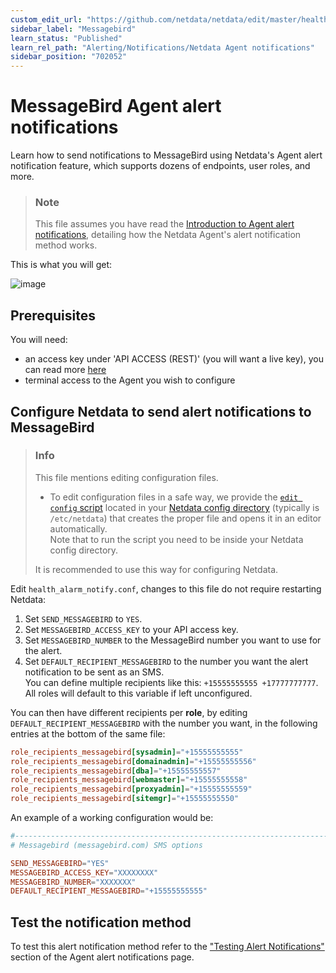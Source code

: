 ```yaml
---
custom_edit_url: "https://github.com/netdata/netdata/edit/master/health/notifications/messagebird/README.md"
sidebar_label: "Messagebird"
learn_status: "Published"
learn_rel_path: "Alerting/Notifications/Netdata Agent notifications"
sidebar_position: "702052"
---
```

# MessageBird Agent alert notifications

Learn how to send notifications to MessageBird using Netdata's Agent alert notification feature, which supports dozens of endpoints, user roles, and more.

> ### Note
>
> This file assumes you have read the [Introduction to Agent alert notifications](/docs/alerting/notifications/netdata-agent-notifications), detailing how the Netdata Agent's alert notification method works.

This is what you will get:

![image](https://user-images.githubusercontent.com/70198089/229841323-6c4b1956-dd91-423e-abaf-2799000f72a8.png)

## Prerequisites

You will need:

- an access key under 'API ACCESS (REST)' (you will want a live key), you can read more [here](https://developers.messagebird.com/quickstarts/sms/test-credits-api-keys/)
- terminal access to the Agent you wish to configure

## Configure Netdata to send alert notifications to MessageBird

> ### Info
>
> This file mentions editing configuration files.  
>
> - To edit configuration files in a safe way, we provide the [`edit config` script](/docs/configuring/configuration#use-edit-config-to-edit-configuration-files) located in your [Netdata config directory](/docs/configuring/configuration#the-netdata-config-directory) (typically is `/etc/netdata`) that creates the proper file and opens it in an editor automatically.  
> Note that to run the script you need to be inside your Netdata config directory.
>
> It is recommended to use this way for configuring Netdata.

Edit `health_alarm_notify.conf`, changes to this file do not require restarting Netdata:

1. Set `SEND_MESSAGEBIRD` to `YES`.
2. Set `MESSAGEBIRD_ACCESS_KEY` to your API access key.
3. Set `MESSAGEBIRD_NUMBER` to the MessageBird number you want to use for the alert.
4. Set `DEFAULT_RECIPIENT_MESSAGEBIRD` to the number you want the alert notification to be sent as an SMS.  
  You can define multiple recipients like this: `+15555555555 +17777777777`.  
  All roles will default to this variable if left unconfigured.

You can then have different recipients per **role**, by editing `DEFAULT_RECIPIENT_MESSAGEBIRD` with the number you want, in the following entries at the bottom of the same file:

```conf
role_recipients_messagebird[sysadmin]="+15555555555"
role_recipients_messagebird[domainadmin]="+15555555556"
role_recipients_messagebird[dba]="+15555555557"
role_recipients_messagebird[webmaster]="+15555555558"
role_recipients_messagebird[proxyadmin]="+15555555559"
role_recipients_messagebird[sitemgr]="+15555555550"
```

An example of a working configuration would be:

```conf
#------------------------------------------------------------------------------
# Messagebird (messagebird.com) SMS options

SEND_MESSAGEBIRD="YES"
MESSAGEBIRD_ACCESS_KEY="XXXXXXXX"
MESSAGEBIRD_NUMBER="XXXXXXX"
DEFAULT_RECIPIENT_MESSAGEBIRD="+15555555555"
```

## Test the notification method

To test this alert notification method refer to the ["Testing Alert Notifications"](/docs/alerting/notifications/netdata-agent-notifications#testing-alert-notifications) section of the Agent alert notifications page.
